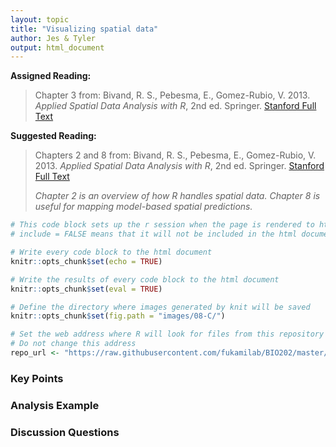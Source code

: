 ```yaml
---
layout: topic
title: "Visualizing spatial data"
author: Jes & Tyler
output: html_document
---
```


**Assigned Reading:**

> Chapter 3 from: Bivand, R. S., Pebesma, E., Gomez-Rubio, V. 2013. *Applied Spatial Data Analysis with R*, 2nd ed. Springer. [Stanford Full Text](https://link-springer-com.stanford.idm.oclc.org/book/10.1007%2F978-1-4614-7618-4)

**Suggested Reading:**

> Chapters 2 and 8 from: Bivand, R. S., Pebesma, E., Gomez-Rubio, V. 2013. *Applied Spatial Data Analysis with R*, 2nd ed. Springer. [Stanford Full Text](https://link-springer-com.stanford.idm.oclc.org/book/10.1007%2F978-1-4614-7618-4)
>
> *Chapter 2 is an overview of how R handles spatial data. Chapter 8 is useful for mapping model-based spatial predictions.*



```r
# This code block sets up the r session when the page is rendered to html
# include = FALSE means that it will not be included in the html document

# Write every code block to the html document 
knitr::opts_chunk$set(echo = TRUE)

# Write the results of every code block to the html document 
knitr::opts_chunk$set(eval = TRUE)

# Define the directory where images generated by knit will be saved
knitr::opts_chunk$set(fig.path = "images/08-C/")

# Set the web address where R will look for files from this repository
# Do not change this address
repo_url <- "https://raw.githubusercontent.com/fukamilab/BIO202/master/"
```

### Key Points



### Analysis Example



### Discussion Questions





